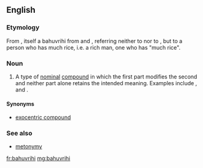 ==English==
{{wikipedia}}

===Etymology===
From {{etyl|sa|en}} {{term|sc=Deva|बहुव्रीहि|tr=bahú-vrīhi||much rice|lang=sa}}, itself a bahuvrihi from {{term|sc=Deva|बहु|tr=bahu||much|lang=sa}} and {{term|sc=Deva|व्रीहि|tr=vrīhi||rice|lang=sa}}, referring neither to {{term|much}} nor to {{term|rice}}, but to a person who has much rice, i.e. a rich man, one who has "much rice".

===Noun===
{{en-noun}}

# {{context|linguistics|lang=en}} A type of [[nominal]] [[compound]] in which the first part modifies the second and neither part alone retains the intended meaning. Examples include {{term|redcoat}}, {{term|bluestocking}} and {{term|lowlife}}.

====Synonyms====
* [[exocentric compound]]

===See also===
* [[metonymy]]

[[fr:bahuvrihi]]
[[mg:bahuvrihi]]